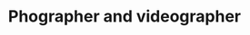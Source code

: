 ---
title: Phographer and videographer
seo_title: Website design for phographer and videographer
seo_description: Website development
---